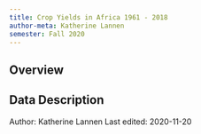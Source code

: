 ```yaml
---
title: Crop Yields in Africa 1961 - 2018
author-meta: Katherine Lannen
semester: Fall 2020
---
```


## Overview


## Data Description


<div class="credit-line">
Author: Katherine Lannen
Last edited: 2020-11-20
</div>
